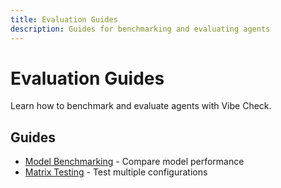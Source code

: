 ```yaml
---
title: Evaluation Guides
description: Guides for benchmarking and evaluating agents
---
```


# Evaluation Guides

Learn how to benchmark and evaluate agents with Vibe Check.

## Guides

- [Model Benchmarking](/guides/evaluation/benchmarking/) - Compare model performance
- [Matrix Testing](/guides/evaluation/matrix-testing/) - Test multiple configurations
